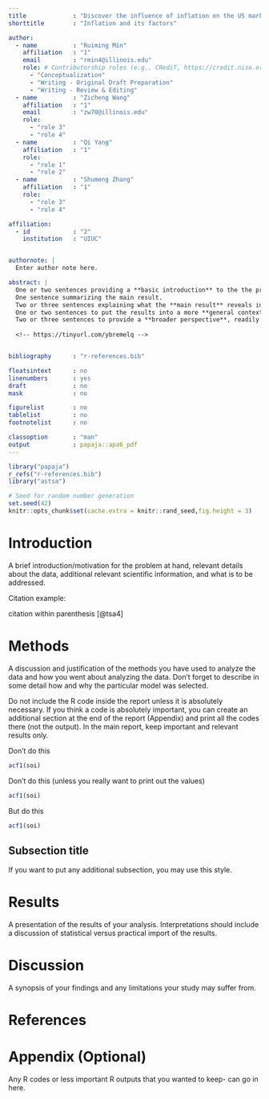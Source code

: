 ---
title             : "Discover the influence of inflation on the US market"
shorttitle        : "Inflation and its factors"

author: 
  - name          : "Ruiming Min"
    affiliation   : "1"
    email         : "rmin4@illinois.edu"
    role: # Contributorship roles (e.g., CRediT, https://credit.niso.org/)
      - "Conceptualization"
      - "Writing - Original Draft Preparation"
      - "Writing - Review & Editing"
  - name          : "Zicheng Wang"
    affiliation   : "1"
    email         : "zw70@illinois.edu"
    role:
      - "role 3"
      - "role 4"
  - name          : "Qi Yang"
    affiliation   : "1"
    role:
      - "role 1"
      - "role 2"
  - name          : "Shumeng Zhang"
    affiliation   : "1"
    role:
      - "role 3"
      - "role 4"

affiliation:
  - id            : "2"
    institution   : "UIUC"


authornote: |
  Enter author note here.

abstract: |
  One or two sentences providing a **basic introduction** to the the problem being addressed by this study. 
  One sentence summarizing the main result.
  Two or three sentences explaining what the **main result** reveals in direct comparison to what was thought to be the case previously, or how the  main result adds to previous knowledge.
  One or two sentences to put the results into a more **general context**.
  Two or three sentences to provide a **broader perspective**, readily comprehensible to a scientist in any discipline.
  
  <!-- https://tinyurl.com/ybremelq -->


bibliography      : "r-references.bib"

floatsintext      : no
linenumbers       : yes
draft             : no
mask              : no

figurelist        : no
tablelist         : no
footnotelist      : no

classoption       : "man"
output            : papaja::apa6_pdf
---

```{r setup, include = FALSE}
library("papaja")
r_refs("r-references.bib")
library("astsa")
```

```{r analysis-preferences}
# Seed for random number generation
set.seed(42)
knitr::opts_chunk$set(cache.extra = knitr::rand_seed,fig.height = 3)
```

# Introduction

A brief introduction/motivation for the problem at hand, relevant details about the data, additional relevant scientific information, and what is to be addressed.

Citation example:

citation within parenthesis [@tsa4]



# Methods

A discussion and justification of the methods you have used to analyze the data and how you went about analyzing the data. Don't forget to describe in some detail how and why the particular model was selected.


Do not include the R code inside the report unless it is absolutely necessary. If you think a code is absolutely important, you can create an additional section at the end of the report (Appendix) and print all the codes there (not the output). In the main report, keep important and relevant results only.

Don't do this

```{r,echo=TRUE}
acf1(soi)
```

Don't do this (unless you really want to print out the values)

```{r, echo=FALSE}
acf1(soi)
```

But do this

```{r, echo=FALSE,results='hide'}
acf1(soi)
```

## Subsection title

If you want to put any additional subsection, you may use this style.

# Results

A presentation of the results of your analysis. Interpretations should include a discussion of statistical versus practical import of the results.

# Discussion

A synopsis of your findings and any limitations your study may suffer from.

\newpage

# References

::: {#refs custom-style="Bibliography"}
:::

# Appendix (Optional)

Any R codes or less important R outputs that you wanted to keep- can go in here.

